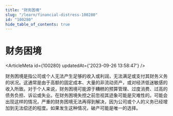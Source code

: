 ```yaml
---
title: "财务困境"
slug: "/learn/financial-distress-100280"
id: "100280"
hide_table_of_contents: true
---
```



# 财务困境

<ArticleMeta id={100280} updatedAt={'2023-09-26 13:58:47'} />
<div className='border-solid border-b border-t-0 my-4 border-[var(--ifm-color-gray-300)]' />

财务困境是指公司或个人无法产生足够的收入或利润，无法满足或支付其财务义务的状况。这通常是由于高额的固定成本、大量的非流动资产，或对经济低迷敏感的收入所致。对于个人来说，财务困境可能源于糟糕的预算管理、过度消费、过高的债务负担、诉讼或失业。在财务困境失控之前忽视其迹象可能是灾难性的。可能会出现这样的情况，严重的财务困境无法再得到解决，因为公司或个人的义务已经增加到无法偿还的程度。如果发生这种情况，破产可能是唯一的选择。
